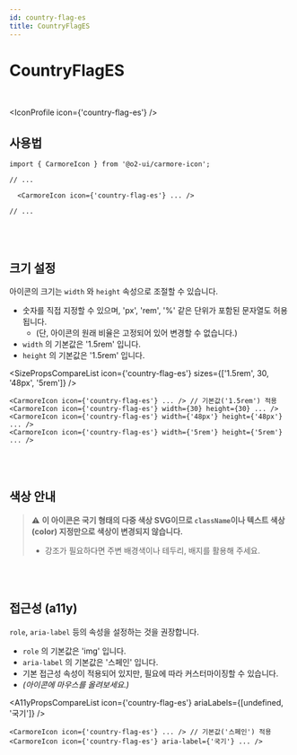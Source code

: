 ```yaml
---
id: country-flag-es
title: CountryFlagES
---
```




# CountryFlagES

<br />

<IconProfile icon={'country-flag-es'} />

## 사용법

```tsx
import { CarmoreIcon } from '@o2-ui/carmore-icon';

// ...

  <CarmoreIcon icon={'country-flag-es'} ... />

// ...
```

<br />
<br />

## 크기 설정

아이콘의 크기는 `width` 와 `height` 속성으로 조절할 수 있습니다.

- 숫자를 직접 지정할 수 있으며, 'px', 'rem', '%' 같은 단위가 포함된 문자열도 허용됩니다.
  - (단, 아이콘의 원래 비율은 고정되어 있어 변경할 수 없습니다.)
- `width` 의 기본값은 '1.5rem' 입니다.
- `height` 의 기본값은 '1.5rem' 입니다.

<SizePropsCompareList icon={'country-flag-es'} sizes={['1.5rem', 30, '48px', '5rem']} />

```tsx
<CarmoreIcon icon={'country-flag-es'} ... /> // 기본값('1.5rem') 적용
<CarmoreIcon icon={'country-flag-es'} width={30} height={30} ... />
<CarmoreIcon icon={'country-flag-es'} width={'48px'} height={'48px'} ... />
<CarmoreIcon icon={'country-flag-es'} width={'5rem'} height={'5rem'} ... />
```

<br />
<br />

## 색상 안내

> ⚠️ <b>이 아이콘은 국기 형태의 다중 색상 SVG이므로 `className`이나 텍스트 색상(color) 지정만으로 색상이 변경되지 않습니다. </b>
>
> - 강조가 필요하다면 주변 배경색이나 테두리, 배지를 활용해 주세요.

<br />
<br />

## 접근성 (a11y)

`role`, `aria-label` 등의 속성을 설정하는 것을 권장합니다.

- `role` 의 기본값은 'img' 입니다.
- `aria-label` 의 기본값은 '스페인' 입니다.
- 기본 접근성 속성이 적용되어 있지만, 필요에 따라 커스터마이징할 수 있습니다.
- _(아이콘에 마우스를 올려보세요.)_

<A11yPropsCompareList icon={'country-flag-es'} ariaLabels={[undefined, '국기']} />

```tsx
<CarmoreIcon icon={'country-flag-es'} ... /> // 기본값('스페인') 적용
<CarmoreIcon icon={'country-flag-es'} aria-label={'국기'} ... />
```
